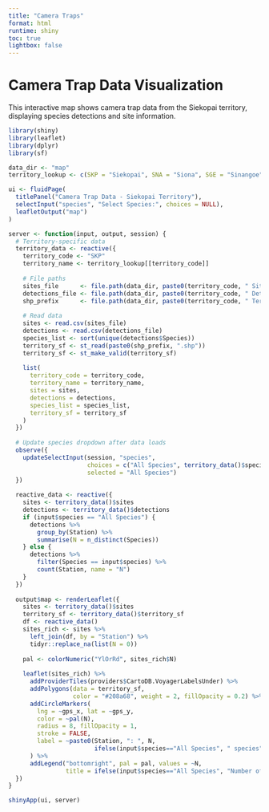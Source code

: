 ```yaml
---
title: "Camera Traps"
format: html
runtime: shiny
toc: true
lightbox: false
---
```


# Camera Trap Data Visualization

This interactive map shows camera trap data from the Siekopai territory, displaying species detections and site information.

```r
library(shiny)
library(leaflet)
library(dplyr)
library(sf)

data_dir <- "map"
territory_lookup <- c(SKP = "Siekopai", SNA = "Siona", SGE = "Sinangoe")

ui <- fluidPage(
  titlePanel("Camera Trap Data - Siekopai Territory"),
  selectInput("species", "Select Species:", choices = NULL),
  leafletOutput("map")
)

server <- function(input, output, session) {
  # Territory-specific data
  territory_data <- reactive({
    territory_code <- "SKP"
    territory_name <- territory_lookup[[territory_code]]
    
    # File paths
    sites_file      <- file.path(data_dir, paste0(territory_code, " Sites.csv"))
    detections_file <- file.path(data_dir, paste0(territory_code, " Detections.csv"))
    shp_prefix      <- file.path(data_dir, paste0(territory_code, " Territory"))
    
    # Read data
    sites <- read.csv(sites_file)
    detections <- read.csv(detections_file)
    species_list <- sort(unique(detections$Species))
    territory_sf <- st_read(paste0(shp_prefix, ".shp"))
    territory_sf <- st_make_valid(territory_sf)
    
    list(
      territory_code = territory_code,
      territory_name = territory_name,
      sites = sites,
      detections = detections,
      species_list = species_list,
      territory_sf = territory_sf
    )
  })
  
  # Update species dropdown after data loads
  observe({
    updateSelectInput(session, "species",
                      choices = c("All Species", territory_data()$species_list),
                      selected = "All Species")
  })
  
  reactive_data <- reactive({
    sites <- territory_data()$sites
    detections <- territory_data()$detections
    if (input$species == "All Species") {
      detections %>%
        group_by(Station) %>%
        summarise(N = n_distinct(Species))
    } else {
      detections %>%
        filter(Species == input$species) %>%
        count(Station, name = "N")
    }
  })
  
  output$map <- renderLeaflet({
    sites <- territory_data()$sites
    territory_sf <- territory_data()$territory_sf
    df <- reactive_data()
    sites_rich <- sites %>%
      left_join(df, by = "Station") %>%
      tidyr::replace_na(list(N = 0))
    
    pal <- colorNumeric("YlOrRd", sites_rich$N)
    
    leaflet(sites_rich) %>%
      addProviderTiles(providers$CartoDB.VoyagerLabelsUnder) %>%
      addPolygons(data = territory_sf,
                  color = "#208a68", weight = 2, fillOpacity = 0.2) %>%
      addCircleMarkers(
        lng = ~gps_x, lat = ~gps_y,
        color = ~pal(N),
        radius = 8, fillOpacity = 1,
        stroke = FALSE,
        label = ~paste0(Station, ": ", N,
                        ifelse(input$species=="All Species", " species", " detections"))
      ) %>%
      addLegend("bottomright", pal = pal, values = ~N,
                title = ifelse(input$species=="All Species", "Number of<br>Species", "Detections"))
  })
}

shinyApp(ui, server)
```

